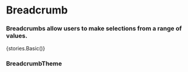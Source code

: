 
<Meta title="Core" component={Breadcrumb} />

# Breadcrumb

### Breadcrumbs allow users to make selections from a range of values.

<Preview withToolbar>
    <Story name="Breadcrumb">{stories.Basic()}</Story>
</Preview>

### BreadcrumbTheme

<Props of={stories.ThemeInterface} />
